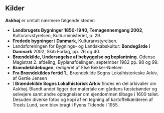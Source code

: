 ## Kilder

**Askhøj** er omtalt nærmere følgende steder:

- **Landbrugets Bygninger 1850-1940, Temagennemgang 2002**, Kulturarvstyrelsen, Kulturministeriet, p. 29.
- **Fredede bygninger i Danmark**, Kulturarvstyrelsen.
- Landsforeningen for Bygnings- og Landskabskultur: **Bondegårde i Danmark** 2002, Skib Forlag, pp. 26 og 40.
- **Brændekilde, Undersøgelse af bebyggelse og beplantning**. Odense Magistrat 2. afdeling, Byplanafdelingen, september 1982 pp. 98 og 99.
- **Brændekildebogen**, redigeret af Else Bekker-Nielsen
- **Fra Brændekildes fortid 1.**, Brændekilde Sogns Lokalhistorieske Arkiv, af Gertie Jensen
- I **Brændekilde Sogns Lokalhistorisk Arkiv** findes en del arkivalier om Askhøj. Blandt andet ligger der materiale om gårdens fæstebønder og selvejere samt andre optegnelser om ejendommen tilbage i 1600 tallet. Desuden diverse fotos og kopi af en tegning af kartoffelkælderen af Troels Lund, som blev bragt i Fyens Tidende i 1955.